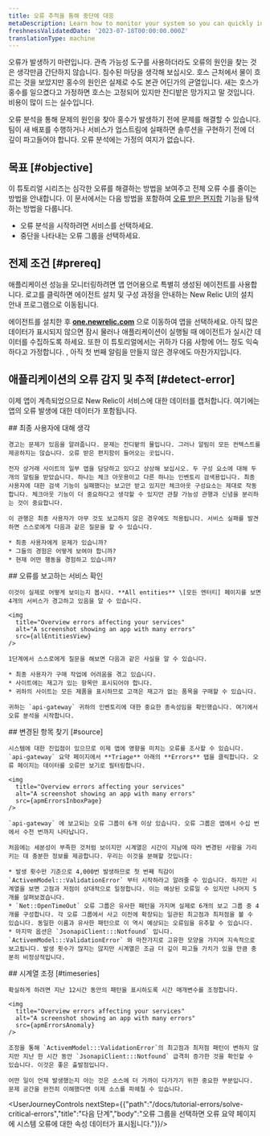 ```yaml
---
title: 오류 추적을 통해 중단에 대응
metaDescription: Learn how to monitor your system so you can quickly identify and resolve many error occurrences fast.
freshnessValidatedDate: '2023-07-18T00:00:00.000Z'
translationType: machine
---
```






오류가 발생하기 마련입니다. 관측 가능성 도구를 사용하더라도 오류의 원인을 찾는 것은 생각만큼 간단하지 않습니다. 침수된 마당을 생각해 보십시오. 호스 근처에서 물이 흐르는 것을 보았지만 홍수의 원인은 실제로 수도 본관 어딘가의 균열입니다. 새는 호스가 홍수를 일으켰다고 가정하면 호스는 고정되어 있지만 잔디밭은 망가지고 말 것입니다. 비용이 많이 드는 실수입니다.

오류 분석을 통해 문제의 원인을 찾아 홍수가 발생하기 전에 문제를 해결할 수 있습니다. 팀이 새 배포를 수행하거나 서비스가 업스트림에 실패하면 솔루션을 구현하기 전에 더 깊이 파고들어야 합니다. 오류 분석에는 가정의 여지가 없습니다.

## 목표 [#objective]

이 튜토리얼 시리즈는 심각한 오류를 해결하는 방법을 보여주고 전체 오류 수를 줄이는 방법을 안내합니다. 이 문서에서는 다음 방법을 포함하여 [오류 받은 편지함](/docs/errors-inbox/getting-started) 기능을 탐색하는 방법을 다룹니다.

* 오류 분석을 시작하려면 서비스를 선택하세요.
* 중단을 나타내는 오류 그룹을 선택하세요.

## 전제 조건 [#prereq]

애플리케이션 성능을 모니터링하려면 앱 언어용으로 특별히 생성된 에이전트를 사용합니다. 로고를 클릭하면 에이전트 설치 및 구성 과정을 안내하는 New Relic UI의 설치 안내 프로그램으로 이동됩니다.

<TechTileGrid>
  <TechTile
    name="Go agent"
    icon="logo-go"
    to="https://one.newrelic.com/nr1-core?state=985d4005-ba90-a8c7-1da1-2af34539b03b"
  />

  <TechTile
    name="Java agent"
    icon="logo-java"
    to="https://one.newrelic.com/nr1-core?state=80d18bcb-4919-1fcb-2b77-9406838eb916"
  />

  <TechTile
    name=".NET agent"
    icon="logo-dotnet"
    to="https://one.newrelic.com/nr1-core?state=30e93090-6dfa-6b70-8e75-472f54414355"
  />

  <TechTile
    name="Node.js agent"
    icon="logo-nodejs"
    to="https://one.newrelic.com/marketplace/install-data-source?state=be2e62fa-cc3b-c428-27c4-8d662c9e80a1"
  />

  <TechTile
    name="PHP agent"
    icon="logo-php"
    to="https://one.newrelic.com/nr1-core?state=aa633b41-72d4-009c-3abf-55dcf64894fe"
  />

  <TechTile
    name="Python agent"
    icon="logo-python"
    to="https://one.newrelic.com/nr1-core?state=20fda75b-58fb-a92a-f9e1-7b052035c6e8"
  />

  <TechTile
    name="Ruby agent"
    icon="logo-ruby"
    to="https://one.newrelic.com/nr1-core?state=d69143ab-605c-579b-25bf-cc6e5fee5b80"
  />
</TechTileGrid>

에이전트를 설치한 후 **[one.newrelic.com](https://one.newrelic.com/nr1-core?filters=(domain%3D'APM'ANDtype%3D'APPLICATION'))** 으로 이동하여 앱을 선택하세요. 아직 많은 데이터가 표시되지 않으면 잠시 물러나 애플리케이션이 실행될 때 에이전트가 실시간 데이터를 수집하도록 하세요. 또한 이 튜토리얼에서는 귀하가 다음 사항에 어느 정도 익숙하다고 가정합니다. <InlinePopover type="alertsTutorial"/>, 아직 첫 번째 알림을 만들지 않은 경우에도 마찬가지입니다.

## 애플리케이션의 오류 감지 및 추적 [#detect-error]

이제 앱이 계측되었으므로 New Relic이 서비스에 대한 데이터를 캡처합니다. 여기에는 앱의 오류 발생에 대한 데이터가 포함됩니다.

<Steps>
  <Step>
    ## 최종 사용자에 대해 생각

    경고는 문제가 있음을 알려줍니다. 문제는 잔디밭의 물입니다. 그러나 알림이 모든 컨텍스트를 제공하지는 않습니다. 오류 받은 편지함이 들어오는 곳입니다.

    전자 상거래 사이트의 일부 앱을 담당하고 있다고 상상해 보십시오. 두 구성 요소에 대해 두 개의 알림을 받았습니다. 하나는 체크 아웃용이고 다른 하나는 인벤토리 검색용입니다. 최종 사용자에 대한 검색 기능이 실패했다는 보고만 받고 있지만 체크아웃 구성요소는 제대로 작동합니다. 체크아웃 기능이 더 중요하다고 생각할 수 있지만 관찰 가능성 관행과 신념을 분리하는 것이 중요합니다.

    이 관행은 최종 사용자가 아무 것도 보고하지 않은 경우에도 적용됩니다. 서비스 실패를 발견하면 스스로에게 다음과 같은 질문을 할 수 있습니다.

    * 최종 사용자에게 문제가 있습니까?
    * 그들의 경험은 어떻게 보여야 합니까?
    * 현재 어떤 행동을 경험하고 있습니까?
  </Step>

  <Step>
    ## 오류를 보고하는 서비스 확인

    이것이 실제로 어떻게 보이는지 봅시다. **All entities** \[모든 엔터티] 페이지를 보면 4개의 서비스가 경고하고 있음을 알 수 있습니다.

    <img
      title="Overview errors affecting your services"
      alt="A screenshot showing an app with many errors"
      src={allEntitiesView}
    />

    1단계에서 스스로에게 질문을 해보면 다음과 같은 사실을 알 수 있습니다.

    * 최종 사용자가 구매 작업에 어려움을 겪고 있습니다.
    * 사이트에는 재고가 있는 항목만 표시되어야 합니다.
    * 귀하의 사이트는 모든 제품을 표시하므로 고객은 재고가 없는 품목을 구매할 수 있습니다.

    귀하는 `api-gateway` 귀하의 인벤토리에 대한 중요한 종속성임을 확인했습니다. 여기에서 오류 분석을 시작합니다.
  </Step>

  <Step>
    ## 변경된 항목 찾기 [#source]

    시스템에 대한 진입점이 있으므로 이제 앱에 영향을 미치는 오류를 조사할 수 있습니다. `api-gateway` 요약 페이지에서 **Triage** 아래의 **Errors** 탭을 클릭합니다. 오류 페이지는 데이터를 오류만 보기로 필터링합니다.

    <img
      title="Overview errors affecting your services"
      alt="A screenshot showing an app with many errors"
      src={apmErrorsInboxPage}
    />

    `api-gateway` 에 보고되는 오류 그룹이 6개 이상 있습니다. 오류 그룹은 앱에서 수십 번에서 수천 번까지 나타납니다.

    처음에는 세분성이 부족한 것처럼 보이지만 시계열은 시간이 지남에 따라 변경된 사항을 가리키는 데 충분한 정보를 제공합니다. 우리는 이것을 분해할 것입니다:

    * 발생 횟수만 기준으로 4,000번 발생하므로 첫 번째 직감이 `ActivemModel:::ValidationError` 부터 시작하라고 알려줄 수 있습니다. 하지만 시계열을 보면 고점과 저점이 상대적으로 일정합니다. 이는 예상된 오류일 수 있지만 나머지 5개를 살펴보겠습니다.
    * `Net::OpenTimeOut` 오류 그룹은 유사한 패턴을 가지며 실제로 6개의 보고 그룹 중 4개를 구성합니다. 각 오류 그룹에서 사고 이전에 확장되는 일관된 최고점과 최저점을 볼 수 있습니다. 동일한 이름과 유사한 패턴으로 이 역시 예상되는 오류임을 유추할 수 있습니다.
    * 마지막 옵션은 `JsonapiClient:::Notfound` 입니다. `ActivemModel:::ValidationError` 와 마찬가지로 고유한 모양을 가지며 지속적으로 보고됩니다. 발생 횟수가 많지는 않지만 시계열은 조금 더 깊이 파고들 가치가 있을 만큼 충분히 비정상적입니다.
  </Step>

  <Step>
    ## 시계열 조정 [#timeseries]

    확실하게 하려면 지난 12시간 동안의 패턴을 표시하도록 시간 매개변수를 조정합니다.

    <img
      title="Overview errors affecting your services"
      alt="A screenshot showing an app with many errors"
      src={apmErrorsAnomaly}
    />

    조정을 통해 `ActivemModel:::ValidationError`의 최고점과 최저점 패턴이 변하지 않지만 지난 한 시간 동안 `JsonapiClient:::Notfound` 급격히 증가한 것을 확인할 수 있습니다. 이것은 좋은 출발점입니다.

    어떤 일이 언제 발생했는지 아는 것은 소스에 더 가까이 다가가기 위한 중요한 부분입니다. 문제 공간을 완전히 이해했다면 이제 소스를 파헤칠 수 있습니다.
  </Step>
</Steps>

<UserJourneyControls nextStep={{"path":"/docs/tutorial-errors/solve-critical-errors","title":"다음 단계","body":"오류 그룹을 선택하면 오류 요약 페이지에 시스템 오류에 대한 속성 데이터가 표시됩니다."}}/>